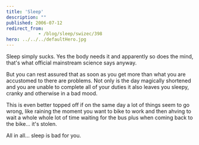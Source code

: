 ```yaml
---
title: 'Sleep'
description: ""
published: 2006-07-12
redirect_from: 
            - /blog/sleep/swizec/398
hero: ../../../defaultHero.jpg
---
```

Sleep simply sucks. Yes the body needs it and apparently so does the mind, that's what official mainstream science says anyway.  
  
But you can rest assured that as soon as you get more than what you are accustomed to there are problems. Not only is the day magically shortened and you are unable to complete all of your duties it also leaves you sleepy, cranky and otherwise in a bad mood.  
  
This is even better topped off if on the same day a lot of things seem to go wrong, like raining the moment you want to bike to work and then ahving to wait a whole whole lot of time waiting for the bus plus when coming back to the bike... it's stolen.  
  
All in all... sleep is bad for you.